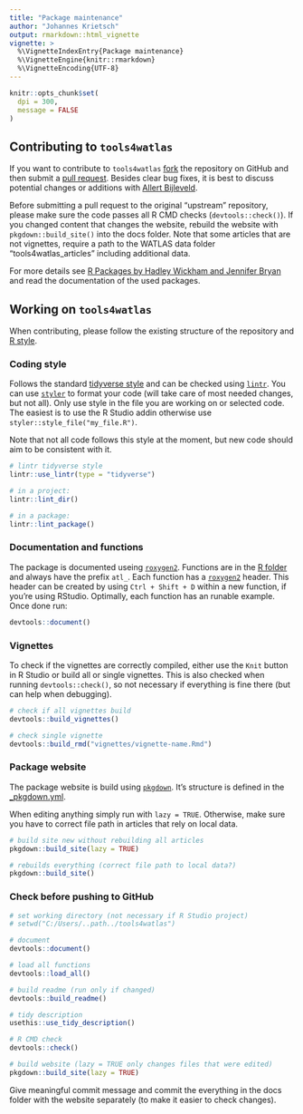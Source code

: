 ```yaml
---
title: "Package maintenance"
author: "Johannes Krietsch"
output: rmarkdown::html_vignette
vignette: >
  %\VignetteIndexEntry{Package maintenance}
  %\VignetteEngine{knitr::rmarkdown}
  %\VignetteEncoding{UTF-8}
---
```


```r
knitr::opts_chunk$set(
  dpi = 300,
  message = FALSE
)
```

## Contributing to `tools4watlas`

If you want to contribute to `tools4watlas` [fork](https://docs.github.com/en/pull-requests/collaborating-with-pull-requests/working-with-forks/fork-a-repo) the repository on GitHub and then submit a [pull request](https://docs.github.com/en/pull-requests/collaborating-with-pull-requests/proposing-changes-to-your-work-with-pull-requests/about-pull-requests). Besides clear bug fixes, it is best to discuss potential changes or additions with [Allert Bijleveld](mailto:allert.bijleveld@nioz.nl). 

Before submitting a pull request to the original “upstream” repository, please make sure the code passes all R CMD checks (`devtools::check()`). If you changed content that changes the website, rebuild the website with `pkgdown::build_site()` into the docs folder. Note that some articles that are not vignettes, require a path to the WATLAS data folder "tools4watlas_articles" including additional data. 

For more details see [R Packages by Hadley Wickham and Jennifer Bryan](https://r-pkgs.org/) and read the documentation of the used packages. 

## Working on `tools4watlas`

When contributing, please follow the existing structure of the repository and [R style](http://adv-r.had.co.nz/Style.html). 

### Coding style

Follows the standard [tidyverse style](https://style.tidyverse.org/) and can be checked using [`lintr`](https://lintr.r-lib.org/). You can use [`styler`](https://styler.r-lib.org/) to format your code (will take care of most needed changes, but not all). Only use style in the file you are working on or selected code. The easiest is to use the R Studio addin otherwise use `styler::style_file("my_file.R")`.

Note that not all code follows this style at the moment, but new code should aim to be consistent with it. 

```r
# lintr tidyverse style
lintr::use_lintr(type = "tidyverse")

# in a project:
lintr::lint_dir()

# in a package:
lintr::lint_package()
```

### Documentation and functions

The package is documented useing [`roxygen2`](https://roxygen2.r-lib.org/). Functions are in the [R folder](https://github.com/allertbijleveld/tools4watlas/tree/master/R) and always have the prefix `atl_`. Each function has a [`roxygen2`](https://roxygen2.r-lib.org/) header. This header can be created by using `Ctrl + Shift + D` within a new function, if you’re using RStudio. Optimally, each function has an runable example. Once done run:

```r
devtools::document()
```

### Vignettes

To check if the vignettes are correctly compiled, either use the `Knit` button in R Studio or build all or single vignettes. This is also checked when running `devtools::check()`, so not necessary if everything is fine there (but can help when debugging).

```r
# check if all vignettes build
devtools::build_vignettes()

# check single vignette
devtools::build_rmd("vignettes/vignette-name.Rmd")
```

### Package website

The package website is build using [`pkgdown`](https://pkgdown.r-lib.org/). It's structure is defined in the [_pkgdown.yml](https://github.com/allertbijleveld/tools4watlas/blob/master/_pkgdown.yml). 

When editing anything simply run with `lazy = TRUE`. Otherwise, make sure you have to correct file path in articles that rely on local data. 

```r
# build site new without rebuilding all articles
pkgdown::build_site(lazy = TRUE)

# rebuilds everything (correct file path to local data?)
pkgdown::build_site()

```



### Check before pushing to GitHub

```r
# set working directory (not necessary if R Studio project)
# setwd("C:/Users/..path../tools4watlas")

# document
devtools::document()

# load all functions
devtools::load_all()

# build readme (run only if changed)
devtools::build_readme()

# tidy description
usethis::use_tidy_description()

# R CMD check
devtools::check()

# build website (lazy = TRUE only changes files that were edited)
pkgdown::build_site(lazy = TRUE)

```

Give meaningful commit message and commit the everything in the docs folder with the website separately (to make it easier to check changes).




